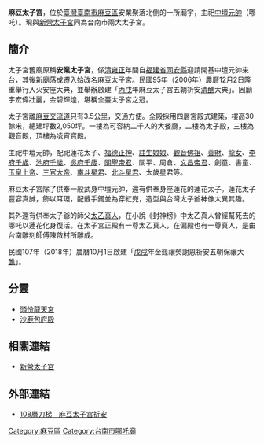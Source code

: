 {{unreferenced|time=2018-11-14T14:22:18+00:00}}
{{東亞廟宇
| name = 麻豆太子宮
| img = File:2018麻豆太子宮 Madou District, Tainan.jpg
| img_capt = 麻豆太子宮廟景
| image_width = 270px
| location = [[台南市|台南市]][[麻豆區|麻豆區]]272-3號
| god = [[中壇元帥|中壇元帥]]（哪吒）
}}
'''麻豆太子宮'''，位於[[臺灣|臺灣]][[臺南市|臺南市]][[麻豆區|麻豆區]]安業聚落北側的一所廟宇，主祀[[中壇元帥|中壇元帥]]（哪吒）。現與[[新營太子宮|新營太子宮]]同為台南市兩大太子宮。

== 簡介 ==
太子宮舊廟原稱'''安業太子宮'''，係[[清|清]][[雍正|雍正]]年間自[[福建省|福建省]][[同安縣|同安縣]]迎請開基中壇元帥來台，其後新廟落成遷入始改名麻豆太子宮。民國95年（2006年）農曆12月2日隆重舉行入火安座大典，並舉辦啟建「[[丙戌|丙戌]]年麻豆太子宮五朝祈安[[清醮|清醮]]大典」。因廟宇宏偉壯麗，金碧輝煌，堪稱全臺太子宮之冠。

太子宮離[[麻豆交流道_(國道1號)|麻豆交流道]]只有3.5公里，交通方便。全殿採用四層宮殿式建築，樓高30餘米，總建坪數2,050坪。一樓為可容納二千人的大餐廳，二樓為太子殿，三樓為觀音殿，頂樓為凌宵寶殿。

主祀中壇元帥，配祀蓮花太子、[[福德正神|福德正神]]、[[註生娘娘|註生娘娘]]、[[觀音佛祖|觀音佛祖]]、[[善財|善財]]、[[龍女|龍女]]、[[李府千歲|李府千歲]]、[[池府千歲|池府千歲]]、[[吳府千歲|吳府千歲]]、[[關聖帝君|關聖帝君]]、關平、周倉、[[文昌帝君|文昌帝君]]、劍童、書童、[[玉皇上帝|玉皇上帝]]、[[三官大帝|三官大帝]]、[[南斗星君|南斗星君]]、[[北斗星君|北斗星君]]、太歲星君等。

麻豆太子宮除了供奉一般武身中壇元帥，還有供奉身座蓮花的蓮花太子。蓮花太子豐容真誠，飾以耳環，配戴手鐲並為穿紅兜，造型與台灣太子爺神像大異其趣。

其外還有供奉太子爺的師父[[太乙真人|太乙真人]]，在小說《封神榜》中太乙真人曾經幫死去的哪吒以蓮花化身復活。在太子宮正殿有一尊太乙真人，在偏殿也有一尊真人，是由台南雕刻師傅陳啟村所雕成。

民國107年（2018年）農曆10月1日啟建「[[戊戌|戊戌]]年金籙禳熒謝恩祈安五朝保禳大[[醮|醮]]」。
==分靈==
*[[頭份龍天宮|頭份龍天宮]]
*[[沙鹿包府殿|沙鹿包府殿]]
==相關連結==
*[[新營太子宮|新營太子宮]]
==外部連結==
* [http://www.epochtimes.com/b5/11/9/27/n3384686.htm 108層刀梯　麻豆太子宮祈安]

[[Category:麻豆區|Category:麻豆區]]
[[Category:台南市哪吒廟|Category:台南市哪吒廟]]